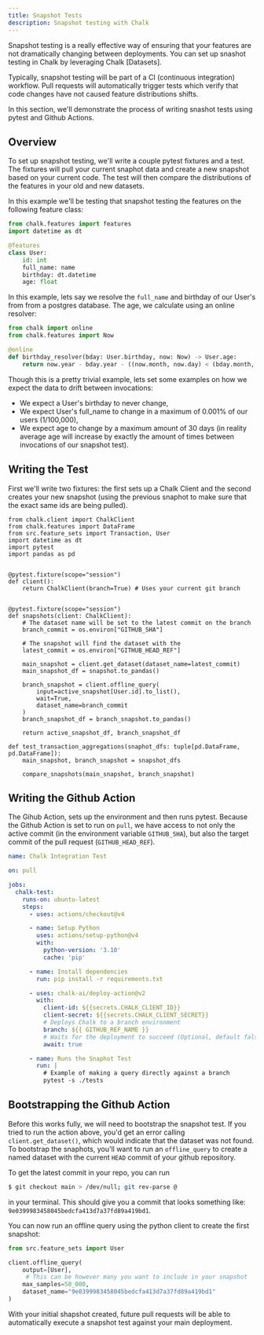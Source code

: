 ```yaml
---
title: Snapshot Tests
description: Snapshot testing with Chalk
---
```


Snapshot testing is a really effective way of ensuring that your features are not dramatically changing
between deployments. You can set up snashot testing in Chalk by leveraging Chalk [Datasets].

Typically, snapshot testing will be part of a CI (continuous integration) workflow. Pull requests will automatically
trigger tests which verify that code changes have not caused feature distributions shifts.

In this section, we'll demonstrate the process of writing snashot tests using pytest and Github Actions.

## Overview

To set up snapshot testing, we'll write a couple pytest fixtures and a test. The fixtures will pull your current
snaphot data and create a new snapshot based on your current code. The test will then compare the distributions of
the features in your old and new datasets.

In this example we'll be testing that snapshot testing the features on the following feature class:

```python
from chalk.features import features
import datetime as dt

@features
class User:
    id: int
    full_name: name
    birthday: dt.datetime
    age: float
```

In this example, lets say we resolve the `full_name` and birthday of our User's from from a postgres database. The age, we calculate using an online resolver:
```python
from chalk import online
from chalk.features import Now

@online
def birthday_resolver(bday: User.birthday, now: Now) -> User.age:
    return now.year - bday.year - ((now.month, now.day) < (bday.month, bday.day))
```

Though this is a pretty trivial example, lets set some examples on how we expect the data to drift between invocations:
- We expect a User's birthday to never change,
- We expect User's full_name to change in a maximum of 0.001% of our users (1/100,000),
- We expect age to change by a maximum amount of 30 days (in reality average age will increase by exactly the amount of times between invocations of our snapshot test).

## Writing the Test

First we'll write two fixtures: the first sets up a Chalk Client and the second creates your new snapshot (using
the previous snaphot to make sure that the exact same ids are being pulled).

```
from chalk.client import ChalkClient
from chalk.features import DataFrame
from src.feature_sets import Transaction, User
import datetime as dt
import pytest
import pandas as pd


@pytest.fixture(scope="session")
def client():
    return ChalkClient(branch=True) # Uses your current git branch


@pytest.fixture(scope="session")
def snapshots(client: ChalkClient):
    # The dataset name will be set to the latest commit on the branch
    branch_commit = os.environ["GITHUB_SHA"]

    # The snapshot will find the dataset with the
    latest_commit = os.environ["GITHUB_HEAD_REF"]

    main_snapshot = client.get_dataset(dataset_name=latest_commit)
    main_snapshot_df = snapshot.to_pandas()

    branch_snapshot = client.offline_query(
        input=active_snapshot[User.id].to_list(),
        wait=True,
        dataset_name=branch_commit
    )
    branch_snapshot_df = branch_snapshot.to_pandas()

    return active_snapshot_df, branch_snapshot_df

def test_transaction_aggregations(snaphot_dfs: tuple[pd.DataFrame, pd.DataFrame]):
    main_snapshot, branch_snapshot = snapshot_dfs

    compare_snapshots(main_snapshot, branch_snapshot)
```

## Writing the Github Action

The Gihub Action, sets up the environment and then runs pytest. Because the
Github Action is set to run on `pull`, we have access to not only the
active commit (in the environment variable `GITHUB_SHA`), but also the
target commit of the pull request (`GITHUB_HEAD_REF`).

```yaml
name: Chalk Integration Test

on: pull

jobs:
  chalk-test:
    runs-on: ubuntu-latest
    steps:
      - uses: actions/checkout@v4

      - name: Setup Python
        uses: actions/setup-python@v4
        with:
          python-version: '3.10'
          cache: 'pip'

      - name: Install dependencies
        run: pip install -r requirements.txt

      - uses: chalk-ai/deploy-action@v2
        with:
          client-id: ${{secrets.CHALK_CLIENT_ID}}
          client-secret: ${{secrets.CHALK_CLIENT_SECRET}}
          # Deploys Chalk to a branch environment
          branch: ${{ GITHUB_REF_NAME }}
          # Waits for the deployment to succeed (Optional, default false)
          await: true

      - name: Runs the Snaphot Test
        run: |
          # Example of making a query directly against a branch
          pytest -s ./tests
```

## Bootstrapping the Github Action

Before this works fully, we will need to bootstrap the snapshot test. If you tried
to run the action above, you'd get an error calling `client.get_dataset()`, which
would indicate that the dataset was not found. To bootstrap the snaphots, you'll
want to run an `offline_query` to create a named dataset with the current `HEAD`
commit of your github repository.

To get the latest commit in your repo, you can run
```sh
$ git checkout main > /dev/null; git rev-parse @
```

in your terminal. This should give you a commit that looks something like: `9e0399983458045bedcfa413d7a37fd89a419bd1`.

You can now run an offline query using the python client to create the first snapshot:
```python
from src.feature_sets import User

client.offline_query(
    output=[User],
     # This can be however many you want to include in your snapshot
    max_samples=50_000,
    dataset_name="9e0399983458045bedcfa413d7a37fd89a419bd1"
)
```

With your initial shapshot created, future pull requests will be able to automatically execute a snapshot test
against your main deployment.
